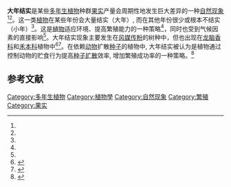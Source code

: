 '''大年结实'''是某些[[多年生植物|多年生植物]]种群[[果实|果实]]产量会周期性地发生巨大差异的一种[[自然现象|自然现象]]<ref name="biods.2019312" /><ref name="Norton2389413" />。这一类[[植物|植物]]在某些年份会大量结实（大年）, 而在其他年份很少或根本不结实（小年）<ref name="biods.2019312" />。这是[[植物|植物]]适应环境、提高繁殖能力的一种策略<ref name="biods.2019312" />，同时也受到气候因素的直接影响<ref name="annurev.ecolsys.33.020602.095433" />。大年结实现象主要发生在[[风媒传粉|风媒传粉]]的树种中，但也出现在[[龙脑香科|龙脑香科]]和[[禾本科|禾本科]]植物中<ref name="Norton2389413">{{cite journal |last1=Norton |first1=D. A. |last2=Kelly |first2=D. |title=Mast Seeding Over 33 Years by Dacrydium cupressinum Lamb. (rimu) (Podocarpaceae) in New Zealand: The Importance of Economies of Scale |url=https://archive.org/details/sim_functional-ecology_1988_2_3/page/399 |journal=Functional Ecology |date=1988 |volume=2 |issue=3 |pages=399 |doi=10.2307/2389413}}</ref><ref name="annurev.ecolsys.33.020602.095433">{{cite journal |last1=Kelly |first1=Dave |last2=Sork |first2=Victoria L. |title=Mast Seeding in Perennial Plants: Why, How, Where? |journal=Annual Review of Ecology and Systematics |date=2002-11 |volume=33 |issue=1 |pages=427–447 |doi=10.1146/annurev.ecolsys.33.020602.095433}}</ref>。在依赖[[动物|动物]]扩散[[种子|种子]]的植物中, 大年结实被认为是植物通过控制动物的贮食行为提高[[种子扩散|种子扩散]]效率, 增加繁殖成功率的一种策略。<ref name="biods.2019312">{{cite journal |last1=Yang |first1=Xifu |last2=Zhang |first2=Hongmao |last3=Zhang |first3=Zhibin |title=Mast seeding and its relationship to animal hoarding behaviour |journal=Biodiversity Science |date=2020-07-20 |volume=28 |issue=7 |pages=821 |doi=10.17520/biods.2019312}}</ref>

==参考文献==
{{reflist}}
[[Category:多年生植物|Category:多年生植物]]
[[Category:植物學|Category:植物學]]
[[Category:自然现象|Category:自然现象]]
[[Category:繁殖|Category:繁殖]]
[[Category:果实|Category:果实]]